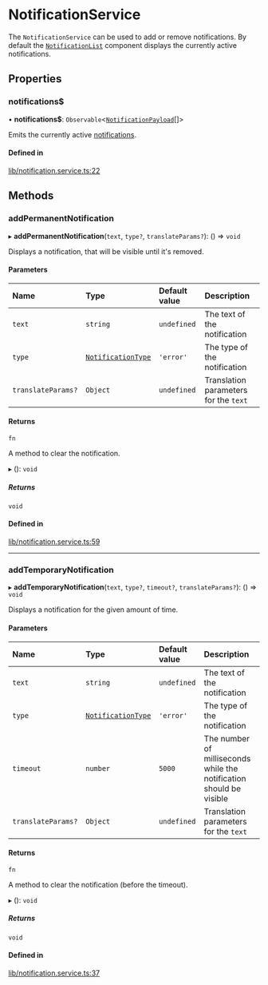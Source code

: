 # NotificationService

The `NotificationService` can be used to add or remove notifications. By default the [`NotificationList`](../components/notifications.mdx) component displays the currently active notifications.

## Properties

### notifications$

• **notifications$**: `Observable`<[`NotificationPayload`](../modules.md#notificationpayload)[]\>

Emits the currently active [notifications](https://github.com/GetStream/stream-chat-angular/blob/master/projects/stream-chat-angular/src/lib/notification.service.ts).

#### Defined in

[lib/notification.service.ts:22](https://github.com/GetStream/stream-chat-angular/blob/37fef0c/projects/stream-chat-angular/src/lib/notification.service.ts#L22)

## Methods

### addPermanentNotification

▸ **addPermanentNotification**(`text`, `type?`, `translateParams?`): () => `void`

Displays a notification, that will be visible until it's removed.

#### Parameters

| Name               | Type                                                 | Default value | Description                           |
| :----------------- | :--------------------------------------------------- | :------------ | :------------------------------------ |
| `text`             | `string`                                             | `undefined`   | The text of the notification          |
| `type`             | [`NotificationType`](../modules.md#notificationtype) | `'error'`     | The type of the notification          |
| `translateParams?` | `Object`                                             | `undefined`   | Translation parameters for the `text` |

#### Returns

`fn`

A method to clear the notification.

▸ (): `void`

##### Returns

`void`

#### Defined in

[lib/notification.service.ts:59](https://github.com/GetStream/stream-chat-angular/blob/37fef0c/projects/stream-chat-angular/src/lib/notification.service.ts#L59)

---

### addTemporaryNotification

▸ **addTemporaryNotification**(`text`, `type?`, `timeout?`, `translateParams?`): () => `void`

Displays a notification for the given amount of time.

#### Parameters

| Name               | Type                                                 | Default value | Description                                                         |
| :----------------- | :--------------------------------------------------- | :------------ | :------------------------------------------------------------------ |
| `text`             | `string`                                             | `undefined`   | The text of the notification                                        |
| `type`             | [`NotificationType`](../modules.md#notificationtype) | `'error'`     | The type of the notification                                        |
| `timeout`          | `number`                                             | `5000`        | The number of milliseconds while the notification should be visible |
| `translateParams?` | `Object`                                             | `undefined`   | Translation parameters for the `text`                               |

#### Returns

`fn`

A method to clear the notification (before the timeout).

▸ (): `void`

##### Returns

`void`

#### Defined in

[lib/notification.service.ts:37](https://github.com/GetStream/stream-chat-angular/blob/37fef0c/projects/stream-chat-angular/src/lib/notification.service.ts#L37)
